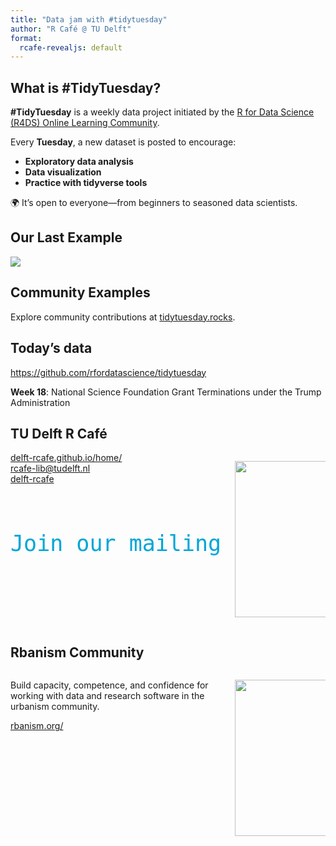 ```yaml
---
title: "Data jam with #tidytuesday"
author: "R Café @ TU Delft"
format:
  rcafe-revealjs: default
---
```


## What is #TidyTuesday?

**#TidyTuesday** is a weekly data project initiated by the [R for Data Science (R4DS) Online Learning Community](https://github.com/rfordatascience/tidytuesday).

Every **Tuesday**, a new dataset is posted to encourage:

  - **Exploratory data analysis**
  - **Data visualization**
  - **Practice with tidyverse tools**

🌍 It's open to everyone—from beginners to seasoned data scientists.

## Our Last Example

![ ](/_extensions/rcafe/tidytuesday-plot.png)


## Community Examples

Explore community contributions at [tidytuesday.rocks](https://shiny.posit.co/r/gallery/miscellaneous/tidy-tuesday/).

## Today's data

[https://github.com/rfordatascience/tidytuesday](https://github.com/rfordatascience/tidytuesday)

**Week 18**: National Science Foundation Grant Terminations under the Trump Administration 


## TU Delft R Café {.center}

::: {.columns}
::: {.column width="70%"}

<i class="nf nf-cod-home"></i> [delft-rcafe.github.io/home/](https://delft-rcafe.github.io/home/)  
<i class="nf nf-md-email"></i> [rcafe-lib@tudelft.nl](mailto:rcafe-lib@tudelft.nl)  
<i class="nf nf-md-github"></i> [delft-rcafe](https://github.com/delft-rcafe)
<pre style="font-size: 35px; color: #00A6D6;">  
Join our mailing list!

</pre>

:::

::: {.column width="30%"}
![ ](/_extensions/rcafe/qr_code.png){fig-align="center" width="250px"}
:::
:::

## Rbanism Community

::: {.columns}
::: {.column width="70%"}

Build capacity, competence, and confidence for working with data and research software in the urbanism community.


<i class="nf nf-cod-home"></i> [rbanism.org/](https://delft-rcafe.github.io/home/) 
:::

::: {.column width="30%"}
![ ](/_extensions/rcafe/rbanism.png){fig-align="center" width="250px"}
:::
:::
